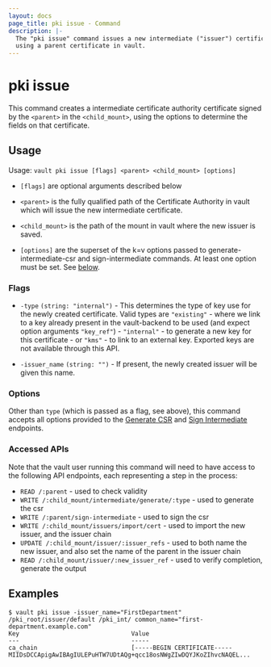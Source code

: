 ```yaml
---
layout: docs
page_title: pki issue - Command
description: |-
  The "pki issue" command issues a new intermediate ("issuer") certificate,
  using a parent certificate in vault.
---
```


# pki issue

This command creates a intermediate certificate authority certificate signed by
the `<parent>` in the `<child_mount>`, using the options to determine the fields
on that certificate.

## Usage

Usage: `vault pki issue [flags] <parent> <child_mount> [options]`

- `[flags]` are optional arguments described below

- `<parent>` is the fully qualified path of the Certificate Authority in vault
  which will issue the new intermediate certificate.

- `<child_mount>` is the path of the mount in vault where the new issuer is saved.

- `[options]` are the superset of the k=v options passed to generate-intermediate-csr
  and sign-intermediate commands.  At least one option must be set.
  See [below](/vault/docs/commands/pki/reissue#options).

### Flags

- `-type` `(string: "internal")` - This determines the type of key use for the
   newly created certificate.  Valid types are `"existing"` - where we link to
   a key already present in the vault-backend to be used (and expect option
   arguments `"key_ref"`) - `"internal"` - to generate a new key for this
   certificate - or `"kms"` - to link to an external key.  Exported keys are not
   available through this API.

- `-issuer_name` `(string: "")` - If present, the newly created issuer will be
   given this name.

### Options

Other than `type` (which is passed as a flag, see above), this command accepts
all options provided to the
[Generate CSR](/vault/api-docs/secret/pki#generate-intermediate-csr) and
[Sign Intermediate](/vault/api-docs/secret/pki#sign-intermediate) endpoints.

### Accessed APIs

Note that the vault user running this command will need to have access to the
following API endpoints, each representing a step in the process:

 - `READ /:parent` - used to check validity
 - `WRITE /:child_mount/intermediate/generate/:type` - used to generate the csr
 - `WRITE /:parent/sign-intermediate` - used to sign the csr
 - `WRITE /:child_mount/issuers/import/cert` - used to import the new issuer,
 and the issuer chain
 - `UPDATE /:child_mount/issuer/:issuer_refs` - used to both name the new
 issuer, and also set the name of the parent in the issuer chain
 - `READ /:child_mount/issuer/:new_issuer_ref` - used to verify completion,
 generate the output

## Examples

```shell-session
$ vault pki issue -issuer_name="FirstDepartment" /pki_root/issuer/default /pki_int/ common_name="first-department.example.com"
Key                               Value
---                               -----
ca_chain                          [-----BEGIN CERTIFICATE-----
MIIDsDCCApigAwIBAgIULEPuHTW7UDtAQg+qcc18osNWgZIwDQYJKoZIhvcNAQEL...
```
